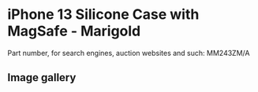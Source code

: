 # iPhone 13 Silicone Case with MagSafe - Marigold

Part number, for search engines, auction websites and such: MM243ZM/A

## Image gallery

<div style={{ width: "768px" }}>
  <GalleryComponent
    images={[
      {
        original: "/everysource/MM243",
        thumbnail: "/everypreview/MM243",
      },
      {
        original: "/everysource/MM243_AV1",
        thumbnail: "/everypreview/MM243_AV1",
      },
      {
        original: "/everysource/MM243_AV2",
        thumbnail: "/everypreview/MM243_AV2",
      },
      {
        original: "/everysource/MM243_AV3",
        thumbnail: "/everypreview/MM243_AV3",
      },
      {
        original: "/everysource/MM243_AV4",
        thumbnail: "/everypreview/MM243_AV4",
      },
      {
        original: "/everysource/MM243_AV5",
        thumbnail: "/everypreview/MM243_AV5",
      },
      {
        original: "/everysource/MM243_AV6",
        thumbnail: "/everypreview/MM243_AV6",
      }
    ]}
  />
</div>